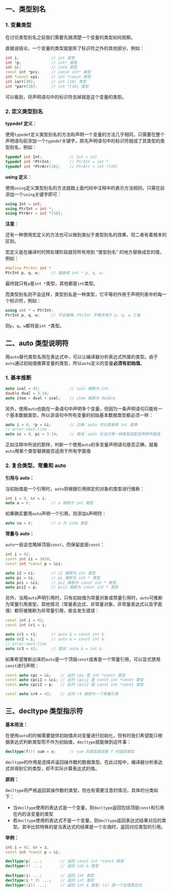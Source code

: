 ## 一、类型别名

### 1. 变量类型

在讨论类型别名之前我们需要先搞清楚一个变量的类型如何观察。

直接说结论，一个变量的类型就是除了标识符之外的其他部分，例如：

```cpp
int i;				// int 类型
int *p;				// int* 类型
int &r;				// int& 类型
const int *pci;		// const int* 类型
int *const cpi;		// int *const 类型
int iarr[10];		// int [10] 类型
int *parr[10];		// int *[10] 类型
```

可以看到，将声明语句中的标识符去掉就是这个变量的类型。



### 2. 定义类型别名

**typedef 定义**：

使用`typedef`定义类型别名的方法和声明一个变量的方法几乎相同，只需要在整个声明语句前添加一个`typedef`关键字，原先声明语句中的标识符就成了其类型的类型别名，例如：

```cpp
typedef int Int;			// Int = int
typedef int *PtrInt;		// PtrInt = int *
typedef int *PtrArr[10];	// PtrArr = int *[10]
```

**using 定义**：

使用`using`定义类型别名的方法就跟上面代码中注释中的表示方法相同，只需在前添加一个`using`关键字即可：

```cpp
using Int = int;
using PtrInt = int *;
using PtrArr = int *[10];
```

**注意**：

还有一种使用宏定义的方法也可以做到类似于类型别名的效果，但二者有着根本的区别。

宏定义是在编译时的预处理阶段就将所有用到 “类型别名” 的地方替换成宏的值，例如：

```cpp
#define PtrInt int *
PtrInt p, q, w;		// 替换成 int * p, q, w;
```

最终就只有`p`是`int *`类型，其他都是`int`类型。

而类型别名则不会这样，类型别名是一种类型，它平等的作用于声明列表中的每一个标识符，例如：

```cpp
using int * = PtrInt;
PtrInt p, q, w;		// 不会替换，PtrInt 平等作用于 p, q, w 三者
```

则`p`，`q`，`w`都将是`int *`类型。



## 二、auto 类型说明符

用`auto`替代类型名用在表达式中，可以让编译器分析表达式所属的类型。由于`auto`通过初始值推算变量的类型，所以`auto`定义的变量**必须有初始值**。

### 1. 基本推断

```cpp
auto ival = 42;				// ival 推断为 int
double dval = 3.14;
auto item = dval + ival;	// item 推断为 double
```

另外，使用`auto`也能在一条语句中声明多个变量，但因为一条声明语句只能有一个基本数据类型，所以该语句中所有变量的初始基本数据类型都必须一样：

```cpp
auto i = 0, *p = &i;		// 正确：auto 可以直接用 int 替换
// error-next-line
auto sz = 0, pi = 3.14;		// 错误：auto 无法只用一种类型适配这两种字面值
```

正如注释中所说的那样，判断一个使用`auto`的多变量声明语句是否正确，就看`auto`用某个类型替换能否适用于所有字面值



### 2. 复合类型、常量和 auto

**引用与 auto：**

当初始值是一个引用时，`auto`将根据引用绑定的对象的类型进行推断：

```cpp
int i = 0, &r = i;
auto a = r;			// a 推断为 int 类型
```

如果确实要用`auto`声明一个引用，则添加`&`声明符：

```cpp
auto &a = r;		// a 为 int& 类型
```



**常量与 auto：**

`auto`一般会忽略掉顶层`const`，而保留底层`const`：

```cpp
int i = 42;
const int ci = 1024;
const int *const p = &ci;

auto i2 = ci;		// i2 推断为 int 类型
auto pi = &i;		// pi 推断为 int * 类型
auto pci = &ci;		// pci 推断为 const int * 类型
auto pci2 = p;		// pci2 推断为 const int * 类型
```

另外，当用`auto`声明引用时，只有初始值为常量对象或常量引用时，`auto`可推断为常量引用类型，其他情况（常量表达式、非常量对象、非常量表达式以及字面值）都将被推断为非常量引用，故会发生错误：

```cpp
const int i = 42;
const int &ri = i;

auto &r1 = ri;		// auto & = const int &
auto &r2 = i;		// auto & = const int &
// error-next-line
auto &r3 = 42;		// 错误：auto & = int &
```

如果希望推断出来的`auto`是一个顶层`const`或者是一个常量引用，可以显式使用`const`进行声明：

```cpp
const auto cpi = &i;	// 此时 cpi 是 int *const 类型
const auto cpci1 = &ci;	// 此时 cpci1 是 const int *const 类型
const auto cpci2 = p;	// 此时 cpci2 是 const int *const 类型

const auto &r4 = 42;	// 此时 r4 推断为一个常量引用
```



## 三、decltype 类型指示符

**基本用法：**

在使用`auto`的时候需要提供初始值并对变量进行初始化，但有时我们希望能只根据表达式判断类型而不作为初始值，`decltype`就能做到这件事：

```cpp
decltype(f()) sum = x;		// sum 的类型是函数 f 的返回类型
```

`decltype`的作用是选择并返回操作数的数据类型。在此过程中，编译器分析表达式并得到它的类型，却不实际计算表达式的值。

**原则：**

`decltype`将严格返回其操作数的类型，但也有需要注意的情况，具体的分类如下：

- 当`decltype`使用的表达式是一个变量，则`decltype`返回包括顶层`const`和引用在内的该变量的类型
- 若`decltype`使用的表达式不是一个变量，则`decltype`返回表达式结果对应的类型。其中比较特殊的是当表达式的结果是一个左值时，返回对应类型的引用。

**举例：**

```cpp
int i = 42, &r = i;
const int *const p = &i;

decltype(p) ...;		// 返回 const int *const 类型
decltype(r) ...;		// 返回 int & 类型
    
decltype(i) ...;		// 返回 int 类型
decltype(i * 2) ...;	// 返回 int 类型
decltype((i)) ...;		// 返回 int & 类型，(i) 是一个左值表达式
```


